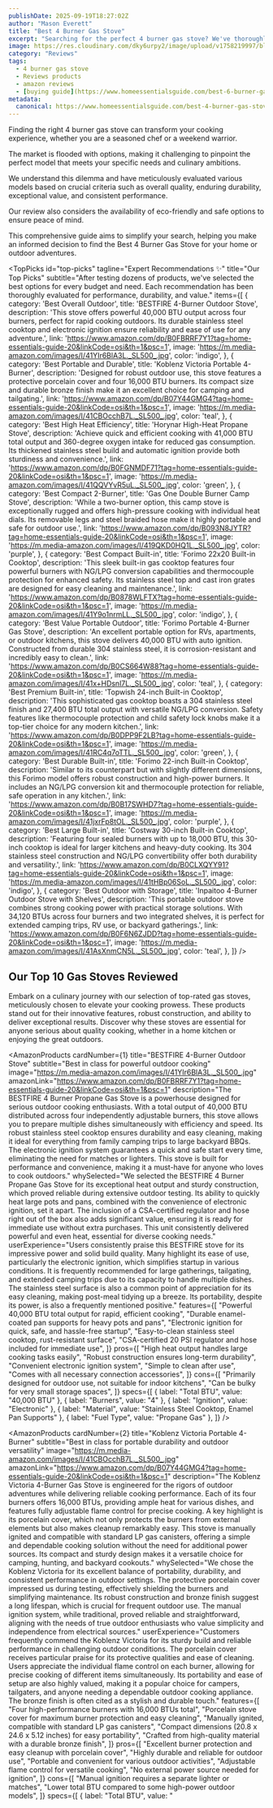 ```yaml
---
publishDate: 2025-09-19T18:27:02Z
author: "Mason Everett"
title: "Best 4 Burner Gas Stove"
excerpt: "Searching for the perfect 4 burner gas stove? We've thoroughly tested top models to help you make an informed decision and enhance your cooking experience."
image: https://res.cloudinary.com/dky6urpy2/image/upload/v1758219997/blog_image_1758219997_ckhsvr.webp
category: "Reviews"
tags:
  - 4 burner gas stove
  - Reviews products
  - amazon reviews
  - [buying guide](https://www.homeessentialsguide.com/best-6-burner-gas-stove)
metadata:
  canonical: https://www.homeessentialsguide.com/best-4-burner-gas-stove
---
```



<p>
  Finding the right 4 burner gas stove can transform your cooking experience, whether you are a seasoned chef or a weekend warrior.
</p>
<p>
  The market is flooded with options, making it challenging to pinpoint the perfect model that meets your specific needs and culinary ambitions.
</p>
<p>
  We understand this dilemma and have meticulously evaluated various models based on crucial criteria such as overall quality, enduring durability, exceptional value, and consistent performance.
</p>
<p>
  Our review also considers the availability of eco-friendly and safe options to ensure peace of mind.
</p>
<p>
  This comprehensive guide aims to simplify your search, helping you make an informed decision to find the Best 4 Burner Gas Stove for your home or outdoor adventures.
</p>

<TopPicks
  id="top-picks"
  tagline="Expert Recommendations ✨"
  title="Our Top Picks"
  subtitle="After testing dozens of products, we've selected the best options for every budget and need. Each recommendation has been thoroughly evaluated for performance, durability, and value."
  items={[
    {
      category: 'Best Overall Outdoor',
      title: 'BESTFIRE 4-Burner Outdoor Stove',
      description: 'This stove offers powerful 40,000 BTU output across four burners, perfect for rapid cooking outdoors. Its durable stainless steel cooktop and electronic ignition ensure reliability and ease of use for any adventure.',
      link: 'https://www.amazon.com/dp/B0FBRRF7Y1?tag=home-essentials-guide-20&linkCode=osi&th=1&psc=1',
      image: 'https://m.media-amazon.com/images/I/41YIr6BlA3L._SL500_.jpg',
      color: 'indigo',
    },
    {
      category: 'Best Portable and Durable',
      title: 'Koblenz Victoria Portable 4-Burner',
      description: 'Designed for robust outdoor use, this stove features a protective porcelain cover and four 16,000 BTU burners. Its compact size and durable bronze finish make it an excellent choice for camping and tailgating.',
      link: 'https://www.amazon.com/dp/B07Y44GMG4?tag=home-essentials-guide-20&linkCode=osi&th=1&psc=1',
      image: 'https://m.media-amazon.com/images/I/41CBOcchB7L._SL500_.jpg',
      color: 'teal',
    },
    {
      category: 'Best High Heat Efficiency',
      title: 'Horynar High-Heat Propane Stove',
      description: 'Achieve quick and efficient cooking with 41,000 BTU total output and 360-degree oxygen intake for reduced gas consumption. Its thickened stainless steel build and automatic ignition provide both sturdiness and convenience.',
      link: 'https://www.amazon.com/dp/B0FGNMDF71?tag=home-essentials-guide-20&linkCode=osi&th=1&psc=1',
      image: 'https://m.media-amazon.com/images/I/41QQVYvR5uL._SL500_.jpg',
      color: 'green',
    },
    {
      category: 'Best Compact 2-Burner',
      title: 'Gas One Double Burner Camp Stove',
      description: 'While a two-burner option, this camp stove is exceptionally rugged and offers high-pressure cooking with individual heat dials. Its removable legs and steel braided hose make it highly portable and safe for outdoor use.',
      link: 'https://www.amazon.com/dp/B093N8JYTR?tag=home-essentials-guide-20&linkCode=osi&th=1&psc=1',
      image: 'https://m.media-amazon.com/images/I/419QKD0HQ1L._SL500_.jpg',
      color: 'purple',
    },
    {
      category: 'Best Compact Built-in',
      title: 'Forimo 22x20 Built-in Cooktop',
      description: 'This sleek built-in gas cooktop features four powerful burners with NG/LPG conversion capabilities and thermocouple protection for enhanced safety. Its stainless steel top and cast iron grates are designed for easy cleaning and maintenance.',
      link: 'https://www.amazon.com/dp/B0878WLFTX?tag=home-essentials-guide-20&linkCode=osi&th=1&psc=1',
      image: 'https://m.media-amazon.com/images/I/41Y9o1nrmLL._SL500_.jpg',
      color: 'indigo',
    },
    {
      category: 'Best Value Portable Outdoor',
      title: 'Forimo Portable 4-Burner Gas Stove',
      description: 'An excellent portable option for RVs, apartments, or outdoor kitchens, this stove delivers 40,000 BTU with auto ignition. Constructed from durable 304 stainless steel, it is corrosion-resistant and incredibly easy to clean.',
      link: 'https://www.amazon.com/dp/B0CS664W88?tag=home-essentials-guide-20&linkCode=osi&th=1&psc=1',
      image: 'https://m.media-amazon.com/images/I/41x+HDsnl7L._SL500_.jpg',
      color: 'teal',
    },
    {
      category: 'Best Premium Built-in',
      title: 'Topwish 24-inch Built-in Cooktop',
      description: 'This sophisticated gas cooktop boasts a 304 stainless steel finish and 27,400 BTU total output with versatile NG/LPG conversion. Safety features like thermocouple protection and child safety lock knobs make it a top-tier choice for any modern kitchen.',
      link: 'https://www.amazon.com/dp/B0DPP9F2LB?tag=home-essentials-guide-20&linkCode=osi&th=1&psc=1',
      image: 'https://m.media-amazon.com/images/I/41RC4q7oTTL._SL500_.jpg',
      color: 'green',
    },
    {
      category: 'Best Durable Built-in',
      title: 'Forimo 22-inch Built-in Cooktop',
      description: 'Similar to its counterpart but with slightly different dimensions, this Forimo model offers robust construction and high-power burners. It includes an NG/LPG conversion kit and thermocouple protection for reliable, safe operation in any kitchen.',
      link: 'https://www.amazon.com/dp/B0B17SWHD7?tag=home-essentials-guide-20&linkCode=osi&th=1&psc=1',
      image: 'https://m.media-amazon.com/images/I/41jxrFp8tOL._SL500_.jpg',
      color: 'purple',
    },
    {
      category: 'Best Large Built-in',
      title: 'Costway 30-inch Built-in Cooktop',
      description: 'Featuring four sealed burners with up to 18,000 BTU, this 30-inch cooktop is ideal for larger kitchens and heavy-duty cooking. Its 304 stainless steel construction and NG/LPG convertibility offer both durability and versatility.',
      link: 'https://www.amazon.com/dp/B0CLXQYY91?tag=home-essentials-guide-20&linkCode=osi&th=1&psc=1',
      image: 'https://m.media-amazon.com/images/I/41tHBp06SoL._SL500_.jpg',
      color: 'indigo',
    },
    {
      category: 'Best Outdoor with Storage',
      title: 'Inpaitoo 4-Burner Outdoor Stove with Shelves',
      description: 'This portable outdoor stove combines strong cooking power with practical storage solutions. With 34,120 BTUs across four burners and two integrated shelves, it is perfect for extended camping trips, RV use, or backyard gatherings.',
      link: 'https://www.amazon.com/dp/B0F6N6ZJDD?tag=home-essentials-guide-20&linkCode=osi&th=1&psc=1',
      image: 'https://m.media-amazon.com/images/I/41AsXnmCN5L._SL500_.jpg',
      color: 'teal',
    },
  ]}
/>

## Our Top 10 Gas Stoves Reviewed

Embark on a culinary journey with our selection of top-rated gas stoves, meticulously chosen to elevate your cooking prowess. These products stand out for their innovative features, robust construction, and ability to deliver exceptional results. Discover why these stoves are essential for anyone serious about quality cooking, whether in a home kitchen or enjoying the great outdoors.

<AmazonProducts
  cardNumber={1}
  title="BESTFIRE 4-Burner Outdoor Stove"
  subtitle="Best in class for powerful outdoor cooking"
  image="https://m.media-amazon.com/images/I/41YIr6BlA3L._SL500_.jpg"
  amazonLink="https://www.amazon.com/dp/B0FBRRF7Y1?tag=home-essentials-guide-20&linkCode=osi&th=1&psc=1"
  description="The BESTFIRE 4 Burner Propane Gas Stove is a powerhouse designed for serious outdoor cooking enthusiasts. With a total output of 40,000 BTU distributed across four independently adjustable burners, this stove allows you to prepare multiple dishes simultaneously with efficiency and speed. Its robust stainless steel cooktop ensures durability and easy cleaning, making it ideal for everything from family camping trips to large backyard BBQs. The electronic ignition system guarantees a quick and safe start every time, eliminating the need for matches or lighters. This stove is built for performance and convenience, making it a must-have for anyone who loves to cook outdoors."
  whySelected="We selected the BESTFIRE 4 Burner Propane Gas Stove for its exceptional heat output and sturdy construction, which proved reliable during extensive outdoor testing. Its ability to quickly heat large pots and pans, combined with the convenience of electronic ignition, set it apart. The inclusion of a CSA-certified regulator and hose right out of the box also adds significant value, ensuring it is ready for immediate use without extra purchases. This unit consistently delivered powerful and even heat, essential for diverse cooking needs."
  userExperience="Users consistently praise this BESTFIRE stove for its impressive power and solid build quality. Many highlight its ease of use, particularly the electronic ignition, which simplifies startup in various conditions. It is frequently recommended for large gatherings, tailgating, and extended camping trips due to its capacity to handle multiple dishes. The stainless steel surface is also a common point of appreciation for its easy cleaning, making post-meal tidying up a breeze. Its portability, despite its power, is also a frequently mentioned positive."
  features={[
    "Powerful 40,000 BTU total output for rapid, efficient cooking",
    "Durable enamel-coated pan supports for heavy pots and pans",
    "Electronic ignition for quick, safe, and hassle-free startup",
    "Easy-to-clean stainless steel cooktop, rust-resistant surface",
    "CSA-certified 20 PSI regulator and hose included for immediate use",
  ]}
  pros={[
    "High heat output handles large cooking tasks easily",
    "Robust construction ensures long-term durability",
    "Convenient electronic ignition system",
    "Simple to clean after use",
    "Comes with all necessary connection accessories",
  ]}
  cons={[
    "Primarily designed for outdoor use, not suitable for indoor kitchens",
    "Can be bulky for very small storage spaces",
  ]}
  specs={[
    { label: "Total BTU", value: "40,000 BTU" },
    { label: "Burners", value: "4" },
    { label: "Ignition", value: "Electronic" },
    { label: "Material", value: "Stainless Steel Cooktop, Enamel Pan Supports" },
    { label: "Fuel Type", value: "Propane Gas" },
  ]}
/>

<AmazonProducts
  cardNumber={2}
  title="Koblenz Victoria Portable 4-Burner"
  subtitle="Best in class for portable durability and outdoor versatility"
  image="https://m.media-amazon.com/images/I/41CBOcchB7L._SL500_.jpg"
  amazonLink="https://www.amazon.com/dp/B07Y44GMG4?tag=home-essentials-guide-20&linkCode=osi&th=1&psc=1"
  description="The Koblenz Victoria 4-Burner Gas Stove is engineered for the rigors of outdoor adventures while delivering reliable cooking performance. Each of its four burners offers 16,000 BTUs, providing ample heat for various dishes, and features fully adjustable flame control for precise cooking. A key highlight is its porcelain cover, which not only protects the burners from external elements but also makes cleanup remarkably easy. This stove is manually ignited and compatible with standard LP gas canisters, offering a simple and dependable cooking solution without the need for additional power sources. Its compact and sturdy design makes it a versatile choice for camping, hunting, and backyard cookouts."
  whySelected="We chose the Koblenz Victoria for its excellent balance of portability, durability, and consistent performance in outdoor settings. The protective porcelain cover impressed us during testing, effectively shielding the burners and simplifying maintenance. Its robust construction and bronze finish suggest a long lifespan, which is crucial for frequent outdoor use. The manual ignition system, while traditional, proved reliable and straightforward, aligning with the needs of true outdoor enthusiasts who value simplicity and independence from electrical sources."
  userExperience="Customers frequently commend the Koblenz Victoria for its sturdy build and reliable performance in challenging outdoor conditions. The porcelain cover receives particular praise for its protective qualities and ease of cleaning. Users appreciate the individual flame control on each burner, allowing for precise cooking of different items simultaneously. Its portability and ease of setup are also highly valued, making it a popular choice for campers, tailgaters, and anyone needing a dependable outdoor cooking appliance. The bronze finish is often cited as a stylish and durable touch."
  features={[
    "Four high-performance burners with 16,000 BTUs total",
    "Porcelain stove cover for maximum burner protection and easy cleaning",
    "Manually ignited, compatible with standard LP gas canisters",
    "Compact dimensions (20.8 x 24.6 x 5.12 inches) for easy portability",
    "Crafted from high-quality material with a durable bronze finish",
  ]}
  pros={[
    "Excellent burner protection and easy cleanup with porcelain cover",
    "Highly durable and reliable for outdoor use",
    "Portable and convenient for various outdoor activities",
    "Adjustable flame control for versatile cooking",
    "No external power source needed for ignition",
  ]}
  cons={[
    "Manual ignition requires a separate lighter or matches",
    "Lower total BTU compared to some high-power outdoor models",
  ]}
  specs={[
    { label: "Total BTU", value: "